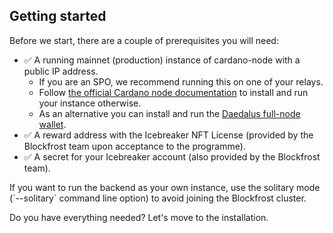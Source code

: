
## Getting started

Before we start, there are a couple of prerequisites you will need:

- ✅ A running mainnet (production) instance of cardano-node with a public IP address.
  - If you are an SPO, we recommend running this on one of your relays.
  - Follow [the official Cardano node documentation](https://developers.cardano.org/docs/get-started/cardano-node/installing-cardano-node) to install and run your instance otherwise.
  - As an alternative you can install and run the [Daedalus full-node wallet](https://daedaluswallet.io/).
- ✅ A reward address with the Icebreaker NFT License (provided by the Blockfrost team upon acceptance to the programme).
- ✅ A secret for your Icebreaker account (also provided by the Blockfrost team).

<Callout>
  If you want to run the backend as your own instance, use the solitary mode
  (`--solitary` command line option) to avoid joining the Blockfrost cluster.
</Callout>

Do you have everything needed? Let's move to the installation.
